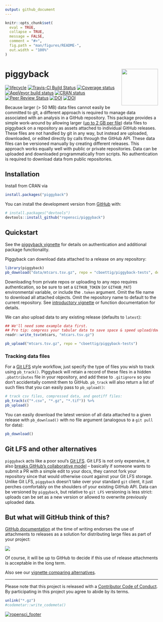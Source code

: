 ```yaml
---
output: github_document
---
```


<!-- README.md is generated from README.Rmd. Please edit that file -->


```r
knitr::opts_chunk$set(
  eval = TRUE,
  collapse = TRUE,
  message = FALSE,
  comment = "#>",
  fig.path = "man/figures/README-",
  out.width = "100%"
)
```

# piggyback <img src="man/figures/logo.svg" align="right" alt="" width="120" />


[![lifecycle](https://img.shields.io/badge/lifecycle-stable-green.svg)](https://www.tidyverse.org/lifecycle/#stable)
[![Travis-CI Build Status](https://travis-ci.org/ropensci/piggyback.svg?branch=master)](https://travis-ci.org/ropensci/piggyback)
[![Coverage status](https://codecov.io/gh/ropensci/piggyback/branch/master/graph/badge.svg)](https://codecov.io/github/ropensci/piggyback?branch=master)
[![AppVeyor build status](https://ci.appveyor.com/api/projects/status/github/cboettig/piggyback?branch=master&svg=true)](https://ci.appveyor.com/project/cboettig/piggyback)
[![CRAN status](https://www.r-pkg.org/badges/version/piggyback)](https://cran.r-project.org/package=piggyback)
[![Peer Review Status](https://badges.ropensci.org/220_status.svg)](https://github.com/ropensci/software-review/issues/220)
[![DOI](https://zenodo.org/badge/132979724.svg)](https://zenodo.org/badge/latestdoi/132979724)
[![DOI](http://joss.theoj.org/papers/10.21105/joss.00971/status.svg)](https://doi.org/10.21105/joss.00971)


Because larger (> 50 MB) data files cannot easily be committed to git, a different approach is required to manage data associated with an analysis in a GitHub repository.  This package provides a simple work-around by allowing larger ([up to 2 GB per file](https://docs.github.com/en/github/managing-large-files/distributing-large-binaries)) data files to piggyback on a repository as assets attached to individual GitHub releases.  These files are not handled by git in any way, but instead are uploaded, downloaded, or edited directly by calls through the GitHub API. These data files can be versioned manually by creating different releases.  This approach works equally well with public or private repositories.  Data can be uploaded and downloaded programmatically from scripts. No authentication is required to download data from public repositories.




## Installation


Install from CRAN via

``` r
install.packages("piggyback")
```

You can install the development version from [GitHub](https://github.com/) with:

``` r
# install.packages("devtools")
devtools::install_github("ropensci/piggyback")
```

## Quickstart

See the [piggyback vignette](https://docs.ropensci.org/piggyback/articles/intro.html) for details on authentication and additional package functionality. 

Piggyback can download data attached to a release on any repository: 

```r
library(piggyback)
pb_download("data/mtcars.tsv.gz", repo = "cboettig/piggyback-tests", dest = tempdir())
```


Downloading from private repos or uploading to any repo requires authentication, so be sure to set a `GITHUB_TOKEN` (or `GITHUB_PAT`) environmental variable, or include the `.token` argument.  Omit the file name to download all attached objects. Omit the repository name to default to the current repository.  See [introductory vignette](https://docs.ropensci.org/piggyback/articles/intro.html) or function documentation for details.  

We can also upload data to any existing release (defaults to `latest`):

```r
## We'll need some example data first.
## Pro tip: compress your tabular data to save space & speed upload/downloads
readr::write_tsv(mtcars, "mtcars.tsv.gz")

pb_upload("mtcars.tsv.gz", repo = "cboettig/piggyback-tests")
```

### Tracking data files


For a [Git LFS](https://git-lfs.github.com/) style workflow, just specify the type of files you wish to track using `pb_track()`.  Piggyback will retain a record of these files in a hidden `.pbattributes` file in your repository, and add these to `.gitignore` so you don't accidentally commit them to GitHub.  `pb_track` will also return a list of such files that you can easily pass to `pb_upload()`:  

```r
# track csv files, compressed data, and geotiff files:
pb_track(c("*.csv", "*.gz", "*.tif")) %>%
pb_upload()
```


You can easily download the latest version of all data attached to a given release with `pb_download()` with no file argument (analogous to  a `git pull` for data):

```r
pb_download()
```




## Git LFS and other alternatives


`piggyback` acts like a poor soul's [Git LFS](https://git-lfs.github.com/). Git LFS is not only expensive, it also [breaks GitHub's collaborative model](https://medium.com/@megastep/github-s-large-file-storage-is-no-panacea-for-open-source-quite-the-opposite-12c0e16a9a91) -- basically if someone wants to submit a PR with a simple edit to your docs, they cannot fork your repository since that would otherwise count against your Git LFS storage.   Unlike Git LFS, `piggyback` doesn't take over your standard `git` client, it just perches comfortably on the shoulders of your existing GitHub API.  Data can be versioned by `piggyback`, but relative to `git LFS` versioning is less strict: uploads can be set as a new version or allowed to overwrite previously uploaded data.  

## But what will GitHub think of this?

[GitHub documentation](https://docs.github.com/en/github/managing-large-files/distributing-large-binaries) at the time of writing endorses the use of attachments to releases as a solution for distributing large files as part of your project:

![](man/figures/github-policy.png)


Of course, it will be up to GitHub to decide if this use of release attachments is acceptable in the long term. 

<!--
 When GitHub first came online, it was questioned whether committing binary objects and data to GitHub was acceptable or an abuse of a *source code* repository.  GitHub has since clearly embraced a inclusive notion of "repository" for containing far more than pure source.  I believe attaching data that is essential to replicating an analysis and within the 2 GB file limits enforced by GitHub to be in the same spirit of this inclusive notion, but GitHub may decide otherwise. 
 -->

Also see our [vignette comparing alternatives](https://docs.ropensci.org/piggyback/articles/alternatives.html).

----

Please note that this project is released with a [Contributor Code of Conduct](https://ropensci.org/code-of-conduct/).
By participating in this project you agree to abide by its terms.

```r
unlink("*.gz")
#codemetar::write_codemeta()
```


[![ropensci_footer](https://ropensci.org/public_images/ropensci_footer.png)](https://ropensci.org)
